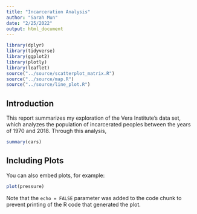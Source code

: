 ```yaml
---
title: "Incarceration Analysis"
author: "Sarah Mun"
date: "2/25/2022"
output: html_document
---
```


```r
library(dplyr)
library(tidyverse)
library(ggplot2)
library(plotly)
library(leaflet)
source("../source/scatterplot_matrix.R")
source("../source/map.R")
source("../source/line_plot.R")
```

## Introduction

This report summarizes my exploration of the Vera Institute's data set, which analyzes the population of incarcerated peoples between the years of 1970 and 2018. Through this analysis, 

```r
summary(cars)
```

## Including Plots

You can also embed plots, for example:

```r
plot(pressure)
```

Note that the `echo = FALSE` parameter was added to the code chunk to prevent printing of the R code that generated the plot.
